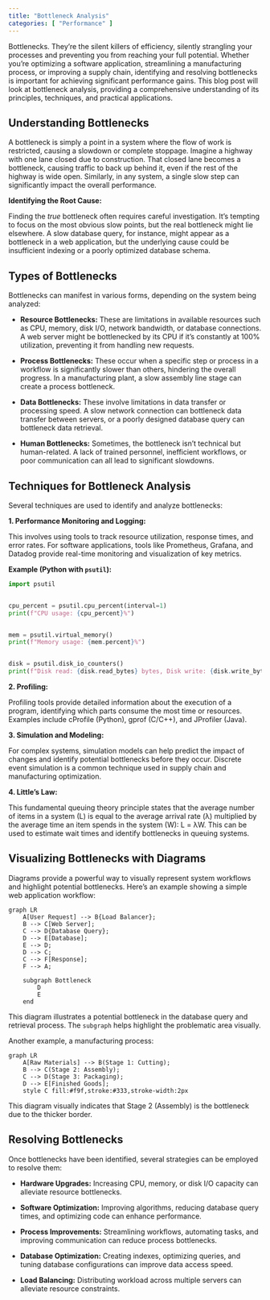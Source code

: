 ```yaml
---
title: "Bottleneck Analysis"
categories: [ "Performance" ]
---
```



Bottlenecks.  They're the silent killers of efficiency, silently strangling your processes and preventing you from reaching your full potential. Whether you're optimizing a software application, streamlining a manufacturing process, or improving a supply chain, identifying and resolving bottlenecks is important for achieving significant performance gains. This blog post will look at bottleneck analysis, providing a comprehensive understanding of its principles, techniques, and practical applications.

## Understanding Bottlenecks

A bottleneck is simply a point in a system where the flow of work is restricted, causing a slowdown or complete stoppage. Imagine a highway with one lane closed due to construction.  That closed lane becomes a bottleneck, causing traffic to back up behind it, even if the rest of the highway is wide open.  Similarly, in any system, a single slow step can significantly impact the overall performance.

**Identifying the Root Cause:**

Finding the *true* bottleneck often requires careful investigation.  It's tempting to focus on the most obvious slow points, but the real bottleneck might lie elsewhere. A slow database query, for instance, might appear as a bottleneck in a web application, but the underlying cause could be insufficient indexing or a poorly optimized database schema.

## Types of Bottlenecks

Bottlenecks can manifest in various forms, depending on the system being analyzed:

* **Resource Bottlenecks:** These are limitations in available resources such as CPU, memory, disk I/O, network bandwidth, or database connections.  A web server might be bottlenecked by its CPU if it's constantly at 100% utilization, preventing it from handling new requests.

* **Process Bottlenecks:** These occur when a specific step or process in a workflow is significantly slower than others, hindering the overall progress. In a manufacturing plant, a slow assembly line stage can create a process bottleneck.

* **Data Bottlenecks:** These involve limitations in data transfer or processing speed.  A slow network connection can bottleneck data transfer between servers, or a poorly designed database query can bottleneck data retrieval.

* **Human Bottlenecks:** Sometimes, the bottleneck isn't technical but human-related.  A lack of trained personnel, inefficient workflows, or poor communication can all lead to significant slowdowns.


## Techniques for Bottleneck Analysis

Several techniques are used to identify and analyze bottlenecks:

**1. Performance Monitoring and Logging:**

This involves using tools to track resource utilization, response times, and error rates.  For software applications, tools like Prometheus, Grafana, and Datadog provide real-time monitoring and visualization of key metrics.

**Example (Python with `psutil`):**

```python
import psutil


cpu_percent = psutil.cpu_percent(interval=1)
print(f"CPU usage: {cpu_percent}%")


mem = psutil.virtual_memory()
print(f"Memory usage: {mem.percent}%")


disk = psutil.disk_io_counters()
print(f"Disk read: {disk.read_bytes} bytes, Disk write: {disk.write_bytes} bytes")
```

**2. Profiling:**

Profiling tools provide detailed information about the execution of a program, identifying which parts consume the most time or resources.  Examples include cProfile (Python), gprof (C/C++), and JProfiler (Java).


**3. Simulation and Modeling:**

For complex systems, simulation models can help predict the impact of changes and identify potential bottlenecks before they occur.  Discrete event simulation is a common technique used in supply chain and manufacturing optimization.


**4. Little's Law:**

This fundamental queuing theory principle states that the average number of items in a system (L) is equal to the average arrival rate (λ) multiplied by the average time an item spends in the system (W):  L = λW.  This can be used to estimate wait times and identify bottlenecks in queuing systems.


## Visualizing Bottlenecks with Diagrams

Diagrams provide a powerful way to visually represent system workflows and highlight potential bottlenecks.  Here's an example showing a simple web application workflow:

```mermaid
graph LR
    A[User Request] --> B{Load Balancer};
    B --> C[Web Server];
    C --> D{Database Query};
    D --> E[Database];
    E --> D;
    D --> C;
    C --> F[Response];
    F --> A;

    subgraph Bottleneck
        D
        E
    end
```

This diagram illustrates a potential bottleneck in the database query and retrieval process.  The `subgraph` helps highlight the problematic area visually.


Another example, a manufacturing process:


```mermaid
graph LR
    A[Raw Materials] --> B(Stage 1: Cutting);
    B --> C(Stage 2: Assembly);
    C --> D(Stage 3: Packaging);
    D --> E[Finished Goods];
    style C fill:#f9f,stroke:#333,stroke-width:2px
```
This diagram visually indicates that Stage 2 (Assembly) is the bottleneck due to the thicker border.



## Resolving Bottlenecks

Once bottlenecks have been identified, several strategies can be employed to resolve them:

* **Hardware Upgrades:**  Increasing CPU, memory, or disk I/O capacity can alleviate resource bottlenecks.

* **Software Optimization:** Improving algorithms, reducing database query times, and optimizing code can enhance performance.

* **Process Improvements:** Streamlining workflows, automating tasks, and improving communication can reduce process bottlenecks.

* **Database Optimization:**  Creating indexes, optimizing queries, and tuning database configurations can improve data access speed.

* **Load Balancing:** Distributing workload across multiple servers can alleviate resource constraints.




